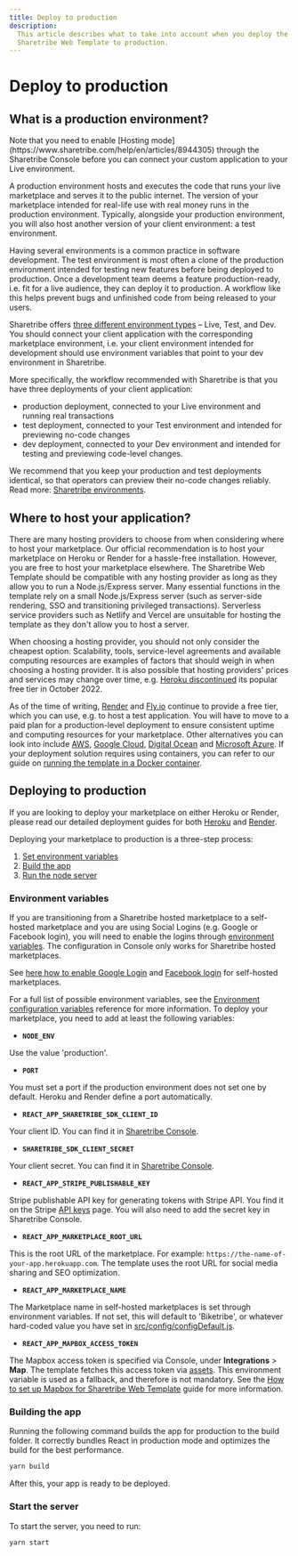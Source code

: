 ```yaml
---
title: Deploy to production
description:
  This article describes what to take into account when you deploy the
  Sharetribe Web Template to production.
---
```



# Deploy to production

## What is a production environment?

<Callout>
  Note that you need to enable [Hosting
  mode](https://www.sharetribe.com/help/en/articles/8944305) through the
  Sharetribe Console before you can connect your custom application to
  your Live environment.
</Callout>

A production environment hosts and executes the code that runs your live
marketplace and serves it to the public internet. The version of your
marketplace intended for real-life use with real money runs in the
production environment. Typically, alongside your production
environment, you will also host another version of your client
environment: a test environment.

Having several environments is a common practice in software
development. The test environment is most often a clone of the
production environment intended for testing new features before being
deployed to production. Once a development team deems a feature
production-ready, i.e. fit for a live audience, they can deploy it to
production. A workflow like this helps prevent bugs and unfinished code
from being released to your users.

Sharetribe offers
[three different environment types](https://www.sharetribe.com/docs/concepts/development/sharetribe-environments/#environment-types)
– Live, Test, and Dev. You should connect your client application with
the corresponding marketplace environment, i.e. your client environment
intended for development should use environment variables that point to
your dev environment in Sharetribe.

More specifically, the workflow recommended with Sharetribe is that you
have three deployments of your client application:

- production deployment, connected to your Live environment and running
  real transactions
- test deployment, connected to your Test environment and intended for
  previewing no-code changes
- dev deployment, connected to your Dev environment and intended for
  testing and previewing code-level changes.

We recommend that you keep your production and test deployments
identical, so that operators can preview their no-code changes reliably.
Read more:
[Sharetribe environments](/concepts/development/sharetribe-environments/#workflow-between-the-three-environments).

## Where to host your application?

There are many hosting providers to choose from when considering where
to host your marketplace. Our official recommendation is to host your
marketplace on Heroku or Render for a hassle-free installation. However,
you are free to host your marketplace elsewhere. The Sharetribe Web
Template should be compatible with any hosting provider as long as they
allow you to run a Node.js/Express server. Many essential functions in
the template rely on a small Node.js/Express server (such as server-side
rendering, SSO and transitioning privileged transactions). Serverless
service providers such as Netlify and Vercel are unsuitable for hosting
the template as they don't allow you to host a server.

When choosing a hosting provider, you should not only consider the
cheapest option. Scalability, tools, service-level agreements and
available computing resources are examples of factors that should weigh
in when choosing a hosting provider. It is also possible that hosting
providers' prices and services may change over time, e.g.
[Heroku discontinued](https://techcrunch.com/2022/08/25/heroku-announces-plans-to-eliminate-free-plans-blaming-fraud-and-abuse/)
its popular free tier in October 2022.

As of the time of writing, [Render](https://www.render.com) and
[Fly.io](https://fly.io) continue to provide a free tier, which you can
use, e.g. to host a test application. You will have to move to a paid
plan for a production-level deployment to ensure consistent uptime and
computing resources for your marketplace. Other alternatives you can
look into include [AWS](https://aws.amazon.com/),
[Google Cloud](https://cloud.google.com/),
[Digital Ocean](https://www.digitalocean.com/) and
[Microsoft Azure](https://azure.microsoft.com/). If your deployment
solution requires using containers, you can refer to our guide on
[running the template in a Docker container](/template/hosting/run-template-with-docker/).

## Deploying to production

<Callout>

If you are looking to deploy your marketplace on either Heroku or
Render, please read our detailed deployment guides for both
[Heroku](/template/hosting/how-to-deploy-template-to-heroku/) and
[Render](/tutorial/deploy-to-render/#deploy-to-render).

</Callout>

Deploying your marketplace to production is a three-step process:

1. [Set environment variables](#environment-variables)
2. [Build the app](#building-the-app)
3. [Run the node server](#starting-the-app)

### Environment variables

<Callout>

If you are transitioning from a Sharetribe hosted marketplace to a
self-hosted marketplace and you are using Social Logins (e.g. Google or
Facebook login), you will need to enable the logins through
[environment variables](/template/configuration/template-env/). The
configuration in Console only works for Sharetribe hosted marketplaces.

See
[here how to enable Google Login](/how-to/users-and-authentication/enable-google-login/)
and
[Facebook login](/how-to/users-and-authentication/enable-facebook-login/)
for self-hosted marketplaces.

</Callout>

For a full list of possible environment variables, see the
[Environment configuration variables](/template/configuration/template-env/)
reference for more information. To deploy your marketplace, you need to
add at least the following variables:

- **`NODE_ENV`**

Use the value 'production'.

- **`PORT`**

You must set a port if the production environment does not set one by
default. Heroku and Render define a port automatically.

- **`REACT_APP_SHARETRIBE_SDK_CLIENT_ID`**

Your client ID. You can find it in
[Sharetribe Console](https://console.sharetribe.com/advanced/applications).

- **`SHARETRIBE_SDK_CLIENT_SECRET`**

Your client secret. You can find it in
[Sharetribe Console](https://console.sharetribe.com/advanced/applications).

- **`REACT_APP_STRIPE_PUBLISHABLE_KEY`**

Stripe publishable API key for generating tokens with Stripe API. You
find it on the Stripe
[API keys](https://dashboard.stripe.com/account/apikeys) page. You will
also need to add the secret key in Sharetribe Console.

- **`REACT_APP_MARKETPLACE_ROOT_URL`**

This is the root URL of the marketplace. For example:
`https://the-name-of-your-app.herokuapp.com`. The template uses the root
URL for social media sharing and SEO optimization.

- **`REACT_APP_MARKETPLACE_NAME`**

The Marketplace name in self-hosted marketplaces is set through
environment variables. If not set, this will default to 'Biketribe', or
whatever hard-coded value you have set in
[src/config/configDefault.js](https://github.com/sharetribe/web-template/blob/main/src/config/configDefault.js#L36).

- **`REACT_APP_MAPBOX_ACCESS_TOKEN`**

The Mapbox access token is specified via Console, under
**Integrations** > **Map**. The template fetches this access token via
[assets](/references/assets/). This environment variable is used as a
fallback, and therefore is not mandatory. See the
[How to set up Mapbox for Sharetribe Web Template](/template/maps/how-to-set-up-mapbox-for-template/)
guide for more information.

### Building the app

Running the following command builds the app for production to the build
folder. It correctly bundles React in production mode and optimizes the
build for the best performance.

```bash
yarn build
```

After this, your app is ready to be deployed.

### Start the server

To start the server, you need to run:

```bash
yarn start
```
